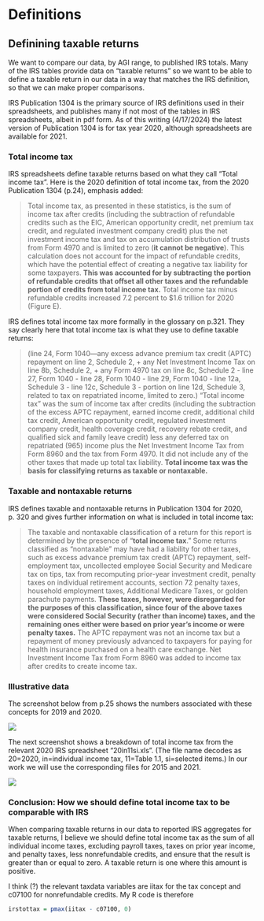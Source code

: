 # Definitions

## Definining taxable returns

We want to compare our data, by AGI range, to published IRS totals. Many of the IRS tables provide data on "taxable returns" so we want to be able to define a taxable return in our data in a way that matches the IRS definition, so that we can make proper comparisons.

IRS Publication 1304 is the primary source of IRS definitions used in their spreadsheets, and publishes many if not most of the tables in IRS spreadsheets, albeit in pdf form. As of this writing (4/17/2024) the latest version of Publication 1304 is for tax year 2020, although spreadsheets are available for 2021.

### Total income tax

IRS spreadsheets define taxable returns based on what they call "Total income tax". Here is the 2020 definition of total income tax, from the 2020 Publication 1304 (p.24), emphasis added:

> Total income tax, as presented in these statistics, is the sum of income tax after credits (including the subtraction of refundable credits such as the EIC, American opportunity credit, net premium tax credit, and regulated investment company credit) plus the net investment income tax and tax on accumulation distribution of trusts from Form 4970 and is limited to zero (**it cannot be negative**). This calculation does not account for the impact of refundable credits, which have the potential effect of creating a negative tax liability for some taxpayers. **This was accounted for by subtracting the portion of refundable credits that offset all other taxes and the refundable portion of credits from total income tax.** Total income tax minus refundable credits increased 7.2 percent to \$1.6 trillion for 2020 (Figure E).

IRS defines total income tax more formally in the glossary on p.321. They say clearly here that total income tax is what they use to define taxable returns:

> (line 24, Form 1040—any excess advance premium tax credit (APTC) repayment on line 2, Schedule 2, + any Net Investment Income Tax on line 8b, Schedule 2, + any Form 4970 tax on line 8c, Schedule 2 - line 27, Form 1040 - line 28, Form 1040 - line 29, Form 1040 - line 12a, Schedule 3 - line 12c, Schedule 3 - portion on line 12d, Schedule 3, related to tax on repatriated income, limited to zero.) “Total income tax” was the sum of income tax after credits (including the subtraction of the excess APTC repayment, earned income credit, additional child tax credit, American opportunity credit, regulated investment company credit, health coverage credit, recovery rebate credit, and qualified sick and family leave credit) less any deferred tax on repatriated (965) income plus the Net Investment Income Tax from Form 8960 and the tax from Form 4970. It did not include any of the other taxes that made up total tax liability. **Total income tax was the basis for classifying returns as taxable or nontaxable.**

### Taxable and nontaxable returns

IRS defines taxable and nontaxable returns in Publication 1304 for 2020, p. 320 and gives further information on what is included in total income tax:

> The taxable and nontaxable classification of a return for this report is determined by the presence of “**total income tax**.” Some returns classified as “nontaxable” may have had a liability for other taxes, such as excess advance premium tax credit (APTC) repayment, self-employment tax, uncollected employee Social Security and Medicare tax on tips, tax from recomputing prior-year investment credit, penalty taxes on individual retirement accounts, section 72 penalty taxes, household employment taxes, Additional Medicare Taxes, or golden parachute payments. **These taxes, however, were disregarded for the purposes of this classification, since four of the above taxes were considered Social Security (rather than income) taxes, and the remaining ones either were based on prior year’s income or were penalty taxes.** The APTC repayment was not an income tax but a repayment of money previously advanced to taxpayers for paying for health insurance purchased on a health care exchange. Net Investment Income Tax from Form 8960 was added to income tax after credits to create income tax.

### Illustrative data

The screenshot below from p.25 shows the numbers associated with these concepts for 2019 and 2020.

![](images/clipboard-839693501.png)

The next screenshot shows a breakdown of total income tax from the relevant 2020 IRS spreadsheet "20in11si.xls". (The file name decodes as 20=2020, in=individual income tax, 11=Table 1.1, si=selected items.) In our work we will use the corresponding files for 2015 and 2021.

![](images/clipboard-440957368.png)

### Conclusion: How we should define total income tax to be comparable with IRS

When comparing taxable returns in our data to reported IRS aggregates for taxable returns, I believe we should define total income tax as the sum of all individual income taxes, excluding payroll taxes, taxes on prior year income, and penalty taxes, less nonrefundable credits, and ensure that the result is greater than or equal to zero. A taxable return is one where this amount is positive.

I think (?) the relevant taxdata variables are iitax for the tax concept and c07100 for nonrefundable credits. My R code is therefore

``` R
irstottax = pmax(iitax - c07100, 0)
```
